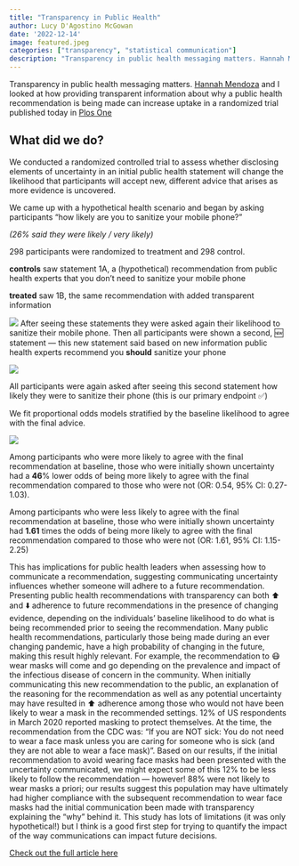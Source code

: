```yaml
---
title: "Transparency in Public Health"
author: Lucy D'Agostino McGowan
date: '2022-12-14'
image: featured.jpeg
categories: ["transparency", "statistical communication"]
description: "Transparency in public health messaging matters. Hannah Mendoza and I looked at how providing transparent information about why a public health recommendation is being made can increase uptake in a randomized trial published today in Plos One."
---
```


Transparency in public health messaging matters. [Hannah Mendoza](https://twitter.com/hanmmendoza) and I looked at how providing transparent information about why a public health recommendation is being made can increase uptake in a randomized trial published today in [Plos One](https://journals.plos.org/plosone/article?id=10.1371/journal.pone.0278263)

## What did we do? 

We conducted a randomized controlled trial to assess whether disclosing elements of uncertainty in an initial public health statement will change the likelihood that participants will accept new, different advice that arises as more evidence is uncovered.

We came up with a hypothetical health scenario and began by asking participants “how likely are you to sanitize your mobile phone?”

*(26% said they were likely / very likely)*

298 participants were randomized to treatment and 298 control. 

**controls** saw statement 1A, a (hypothetical) recommendation from public health experts that you don’t need to sanitize your mobile phone

**treated** saw 1B, the same recommendation with added transparent information

![](../../media/images/2022-12-14/stat.jpeg)
After seeing these statements they were asked again their likelihood to sanitize their mobile phone. Then all participants were shown a second, 🆕 statement — this new statement said based on new information public health experts recommend you **should** sanitize your phone

![](../../media/images/2022-12-14/stat-2.jpeg)

All participants were again asked after seeing this second statement how likely they were to sanitize their phone (this is our primary endpoint ✅)

We fit proportional odds models stratified by the baseline likelihood to agree with the final advice.

![](../../media/images/2022-12-14/plot.jpeg)

Among participants who were more likely to agree with the final recommendation at baseline, those who were initially shown uncertainty had a **46**% lower odds of being more likely to agree with the final recommendation compared to those who were not (OR: 0.54, 95% CI: 0.27-1.03).

Among participants who were less likely to agree with the final recommendation at baseline, those who were initially shown uncertainty had **1.61** times the odds of being more likely to agree with the final recommendation compared to those who were not (OR: 1.61, 95% CI: 1.15-2.25)

This has implications for public health leaders when assessing how to communicate a recommendation, suggesting communicating uncertainty influences whether someone will adhere to a future recommendation. Presenting public health recommendations with transparency can both ⬆️ and ⬇️ adherence to future recommendations in the presence of changing evidence, depending on the individuals’ baseline likelihood to do what is being recommended prior to seeing the recommendation. Many public health recommendations, particularly those being made during an ever changing pandemic, have a high probability of changing in the future, making this result highly relevant. For example, the recommendation to 😷 wear masks will come and go depending on the prevalence and impact of the infectious disease of concern in the community. When initially communicating this new recommendation to the public, an explanation of the reasoning for the recommendation as well as any potential uncertainty may have resulted in ⬆️ adherence among those who would not have been likely to wear a mask in the recommended settings. 12% of US respondents in March 2020 reported masking to protect themselves. At the time, the recommendation from the CDC was: “If you are NOT sick: You do not need to wear a face mask unless you are caring for someone who is sick (and they are not able to wear a face mask)”. Based on our results, if the initial recommendation to avoid wearing face masks had been presented with the uncertainty communicated, we might expect some of this 12% to be less likely to follow the recommendation — however! 88% were not likely to wear masks a priori; our results suggest this population may have ultimately had higher compliance with the subsequent recommendation to wear face masks had the initial communication been made with transparency explaining the “why” behind it. This study has lots of limitations (it was only hypothetical!) but I think is a good first step for trying to quantify the impact of the way communications can impact future decisions.

[Check out the full article here](https://journals.plos.org/plosone/article?id=10.1371/journal.pone.0278263)
